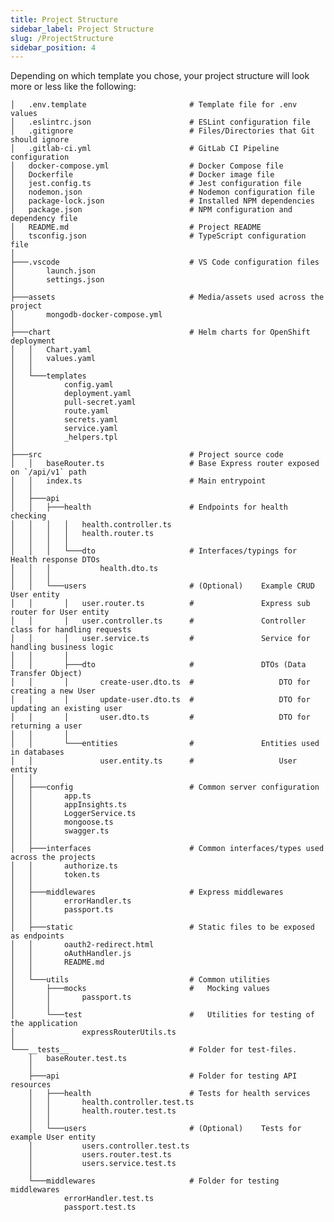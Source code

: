 ```yaml
---
title: Project Structure
sidebar_label: Project Structure
slug: /ProjectStructure
sidebar_position: 4
---
```


Depending on which template you chose, your project structure will look more or less like the following:

```text
│   .env.template                       # Template file for .env values
│   .eslintrc.json                      # ESLint configuration file
│   .gitignore                          # Files/Directories that Git should ignore
│   .gitlab-ci.yml                      # GitLab CI Pipeline configuration
│   docker-compose.yml                  # Docker Compose file
│   Dockerfile                          # Docker image file
│   jest.config.ts                      # Jest configuration file
│   nodemon.json                        # Nodemon configuration file
│   package-lock.json                   # Installed NPM dependencies
│   package.json                        # NPM configuration and dependency file
│   README.md                           # Project README
│   tsconfig.json                       # TypeScript configuration file
│
├───.vscode                             # VS Code configuration files
│       launch.json
│       settings.json
│
├───assets                              # Media/assets used across the project
│       mongodb-docker-compose.yml
│
├───chart                               # Helm charts for OpenShift deployment
│   │   Chart.yaml
│   │   values.yaml
│   │
│   └───templates
│           config.yaml
│           deployment.yaml
│           pull-secret.yaml
│           route.yaml
│           secrets.yaml
│           service.yaml
│           _helpers.tpl
│
├───src                                 # Project source code
│   │   baseRouter.ts                   # Base Express router exposed on `/api/v1` path
│   │   index.ts                        # Main entrypoint
│   │
│   ├───api                             
│   │   ├───health                      # Endpoints for health checking
│   │   │   │   health.controller.ts
│   │   │   │   health.router.ts
│   │   │   │
│   │   │   └───dto                     # Interfaces/typings for Health response DTOs
│   │   │           health.dto.ts
│   │   │
│   │   └───users                       # (Optional)    Example CRUD User entity
│   │       │   user.router.ts          #               Express sub router for User entity
│   │       │   user.controller.ts      #               Controller class for handling requests
│   │       │   user.service.ts         #               Service for handling business logic
│   │       │
│   │       ├───dto                     #               DTOs (Data Transfer Object)
│   │       │       create-user.dto.ts  #                   DTO for creating a new User
│   │       │       update-user.dto.ts  #                   DTO for updating an existing user
│   │       │       user.dto.ts         #                   DTO for returning a user
│   │       │
│   │       └───entities                #               Entities used in databases
│   │               user.entity.ts      #                   User entity
│   │
│   ├───config                          # Common server configuration
│   │       app.ts
│   │       appInsights.ts
│   │       LoggerService.ts
│   │       mongoose.ts
│   │       swagger.ts
│   │
│   ├───interfaces                      # Common interfaces/types used across the projects
│   │       authorize.ts
│   │       token.ts
│   │
│   ├───middlewares                     # Express middlewares
│   │       errorHandler.ts
│   │       passport.ts
│   │
│   ├───static                          # Static files to be exposed as endpoints
│   │       oauth2-redirect.html
│   │       oAuthHandler.js
│   │       README.md
│   │
│   └───utils                           # Common utilities
│       ├───mocks                       #   Mocking values
│       │       passport.ts
│       │       
│       └───test                        #   Utilities for testing of the application
│               expressRouterUtils.ts
│
└───__tests__                           # Folder for test-files.
    │   baseRouter.test.ts
    │
    ├───api                             # Folder for testing API resources
    │   ├───health                      # Tests for health services
    │   │       health.controller.test.ts
    │   │       health.router.test.ts
    │   │
    │   └───users                       # (Optional)    Tests for example User entity
    │           users.controller.test.ts
    │           users.router.test.ts
    │           users.service.test.ts
    │
    └───middlewares                     # Folder for testing middlewares
            errorHandler.test.ts
            passport.test.ts

```